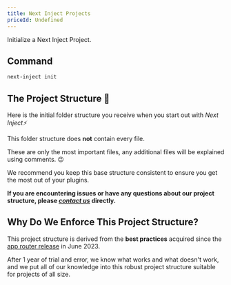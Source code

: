 ```yaml
---
title: Next Inject Projects
priceId: Undefined
---
```





Initialize a Next Inject Project.

## Command

```bash
next-inject init
```

## The Project Structure 📂

Here is the initial folder structure you receive when you start out with _Next Inject⚡_

<Callout title="Note" type="info">

This folder structure does **not** contain every file.

These are only the most important files, any additional files will be explained using comments. 😉

</Callout>

<Files>
  <Folder name="public">
    <Folder name="images">
        <File name="icon-192x192.webp" />
        <File name="icon-512x512.webp" />
        <File name="icon-72x72.webp" />
        <File name="icon-96x96.webp" />
        <File name="next-inject-og.webp" />
        <File name="next-inject.webp" />
    </Folder>
  </Folder>
  <Folder name="src">
    <Folder name="app">
      <Folder name="_actions" defaultOpen />
      <Folder name="(Navigation)">
        <File name="layout.tsx" />
        <File name="page.tsx" />
      </Folder>
      <Folder name="api" defaultOpen />
      <File name="favicon.ico" />
      <File name="layout.tsx" />
    </Folder>
    <Folder name="components">
      <Folder name="Buttons">
        <File name="DarkModeButton.tsx" />
      </Folder>
      <Folder name="Navbar">
        <File name="MainNavbar.tsx" />
        <File name="MobileNavbar.tsx" />
        <File name="Navbar.tsx" />
        <File name="NavItem.tsx" />
      </Folder>
      <Folder name="SVG" defaultOpen />
      <Folder name="ui" defaultOpen />
      <File name="Footer.tsx" />
      <File name="next-inject-providers.tsx" />
    </Folder>
    <Folder name="config">
      <File name="next-inject.tsx" />
    </Folder>
    <Folder name="db" defaultOpen />
    <Folder name="hooks" defaultOpen />
    <Folder name="lib">
      <File name="utils.ts" />
    </Folder>
    <Folder name="server" defaultOpen />
    <Folder name="styles">
      <File name="globals.css" />
    </Folder>
    <Folder name="types">
      <File name="next-inject.ts" />
    </Folder>
  </Folder>

  <File name=".env.local" />
  <File name=".eslintignore" />
  <File name=".eslintrc.json" />
  <File name=".gitignore" />
  <File name="components.json" />
  <File name="next.config.mjs" />
  <File name="package.json" />
  <File name="postcss.config.js" />
  <File name="tailwind.config.ts" />
  <File name="tsconfig.json" />
</Files>

<Callout title="Pro Tip" type="info">
We recommend you keep this base structure consistent to ensure you get the most out of your plugins.

**If you are encountering issues or have any questions about our project structure, please [_contact us_](mailto:danielcracbusiness@gmail.com) directly.**

</Callout>

## Why Do We Enforce This Project Structure?

This project structure is derived from the **best practices** acquired since the
[app router release](https://nextjs.org/blog/june-2023-update) in June 2023.

After 1 year of trial and error, we know what works
and what doesn't work, and we put all of our knowledge into this robust
project structure suitable for projects of all size.
